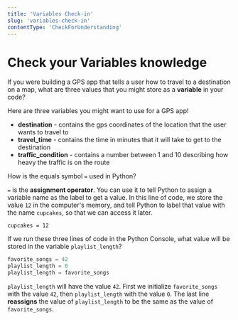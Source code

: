 ```yaml
---
title: 'Variables Check-in'
slug: 'variables-check-in'
contentType: 'CheckForUnderstanding'
---
```


# Check your Variables knowledge

<FlashCard>
<Prompt>

If you were building a GPS app that tells a user how to travel to a destination on a map, what are three values that you might store as a **variable** in your code?

</Prompt>
<Answer>

Here are three variables you might want to use for a GPS app!

* **destination** - contains the gps coordinates of the location that the user wants to travel to
* **travel_time** - contains the time in minutes that it will take to get to the destination
* **traffic_condition** - contains a number between 1 and 10 describing how heavy the traffic is on the route

</Answer>
</FlashCard>

<FlashCard>
<Prompt>

How is the equals symbol `=` used in Python?

</Prompt>
<Answer>

`=` is the **assignment operator**. You can use it to tell Python to assign a variable name as the label to get a value. In this line of code, we store the value `12` in the computer's memory, and tell Python to label that value with the name `cupcakes`, so that we can access it later.

`cupcakes = 12`

</Answer>
</FlashCard>

<FlashCard>
<Prompt>

If we run these three lines of code in the Python Console, what value will be stored in the variable `playlist_length`?

```python
favorite_songs = 42
playlist_length = 0
playlist_length = favorite_songs

```

</Prompt>
<Answer>

`playlist_length` will have the value `42`. First we initialize `favorite_songs` with the value `42`, then `playlist_length` with the value `0`. The last line **reassigns** the value of `playlist_length` to be the same as the value of `favorite_songs`.

</Answer>
</FlashCard>